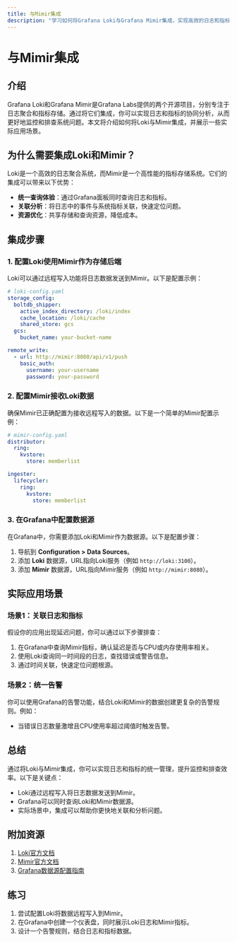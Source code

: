 ```yaml
---
title: 与Mimir集成
description: "学习如何将Grafana Loki与Grafana Mimir集成，实现高效的日志和指标统一管理。"
---
```


# 与Mimir集成

## 介绍

Grafana Loki和Grafana Mimir是Grafana Labs提供的两个开源项目，分别专注于日志聚合和指标存储。通过将它们集成，你可以实现日志和指标的协同分析，从而更好地监控和排查系统问题。本文将介绍如何将Loki与Mimir集成，并展示一些实际应用场景。

## 为什么需要集成Loki和Mimir？

Loki是一个高效的日志聚合系统，而Mimir是一个高性能的指标存储系统。它们的集成可以带来以下优势：
- **统一查询体验**：通过Grafana面板同时查询日志和指标。
- **关联分析**：将日志中的事件与系统指标关联，快速定位问题。
- **资源优化**：共享存储和查询资源，降低成本。

## 集成步骤

### 1. 配置Loki使用Mimir作为存储后端

Loki可以通过远程写入功能将日志数据发送到Mimir。以下是配置示例：

```yaml
# loki-config.yaml
storage_config:
  boltdb_shipper:
    active_index_directory: /loki/index
    cache_location: /loki/cache
    shared_store: gcs
  gcs:
    bucket_name: your-bucket-name

remote_write:
  - url: http://mimir:8080/api/v1/push
    basic_auth:
      username: your-username
      password: your-password
```

### 2. 配置Mimir接收Loki数据

确保Mimir已正确配置为接收远程写入的数据。以下是一个简单的Mimir配置示例：

```yaml
# mimir-config.yaml
distributor:
  ring:
    kvstore:
      store: memberlist

ingester:
  lifecycler:
    ring:
      kvstore:
        store: memberlist
```

### 3. 在Grafana中配置数据源

在Grafana中，你需要添加Loki和Mimir作为数据源。以下是配置步骤：
1. 导航到 **Configuration > Data Sources**。
2. 添加 **Loki** 数据源，URL指向Loki服务（例如 `http://loki:3100`）。
3. 添加 **Mimir** 数据源，URL指向Mimir服务（例如 `http://mimir:8080`）。

## 实际应用场景

### 场景1：关联日志和指标

假设你的应用出现延迟问题，你可以通过以下步骤排查：
1. 在Grafana中查询Mimir指标，确认延迟是否与CPU或内存使用率相关。
2. 使用Loki查询同一时间段的日志，查找错误或警告信息。
3. 通过时间关联，快速定位问题根源。

### 场景2：统一告警

你可以使用Grafana的告警功能，结合Loki和Mimir的数据创建更复杂的告警规则。例如：
- 当错误日志数量激增且CPU使用率超过阈值时触发告警。

## 总结

通过将Loki与Mimir集成，你可以实现日志和指标的统一管理，提升监控和排查效率。以下是关键点：
- Loki通过远程写入将日志数据发送到Mimir。
- Grafana可以同时查询Loki和Mimir数据源。
- 实际场景中，集成可以帮助你更快地关联和分析问题。

## 附加资源

1. [Loki官方文档](https://grafana.com/docs/loki/latest/)
2. [Mimir官方文档](https://grafana.com/docs/mimir/latest/)
3. [Grafana数据源配置指南](https://grafana.com/docs/grafana/latest/datasources/)

## 练习

1. 尝试配置Loki将数据远程写入到Mimir。
2. 在Grafana中创建一个仪表盘，同时展示Loki日志和Mimir指标。
3. 设计一个告警规则，结合日志和指标数据。